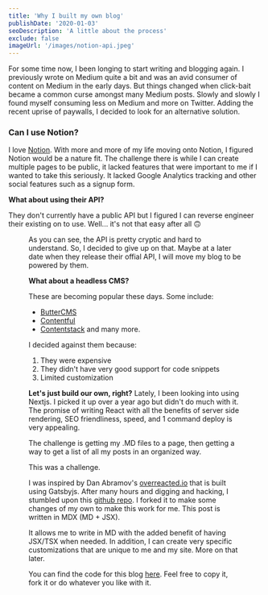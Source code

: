 ```yaml
---
title: 'Why I built my own blog'
publishDate: '2020-01-03'
seoDescription: 'A little about the process'
exclude: false
imageUrl: '/images/notion-api.jpeg'
---
```


For some time now, I been longing to start writing and blogging again.
I previously wrote on Medium quite a bit and was an avid consumer of content on
Medium in the early days. But things changed when click-bait became a common
curse amongst many Medium posts. Slowly and slowly I found myself consuming
less on Medium and more on Twitter. Adding the recent uprise of paywalls, I decided to look for
an alternative solution.

### Can I use Notion?

I love [Notion](https://notion.so). With more and more of my life moving onto Notion, I figured
Notion would be a nature fit. The challenge there is while I can create multiple pages to be public,
it lacked features that were important to me if I wanted to take this seriously. It lacked Google Analytics
tracking and other social features such as a signup form.

**What about using their API?**

They don't currently have a public API but I figured I can reverse engineer their existing on to use. Well...
it's not that easy after all 🙃

<Figure src="/images/notion-api.jpeg" alt="notion api" caption="Notion's API" />

As you can see, the API is pretty cryptic and hard to understand. So, I decided to give up on that. Maybe
at a later date when they release their offial API, I will move my blog to be powered by them.

**What about a headless CMS?**

These are becoming popular these days. Some include:

- [ButterCMS](https://buttercms.com/)
- [Contentful](https://contentful.com)
- [Contentstack](https://contentstack.com)
  and many more.

I decided against them because:

1. They were expensive
2. They didn't have very good support for code snippets
3. Limited customization

**Let's just build our own, right?**
Lately, I been looking into using Nextjs. I picked it up over a year ago but didn't do much with it.
The promise of writing React with all the benefits of server side rendering, SEO friendliness, speed,
and 1 command deploy is very appealing.

The challenge is getting my .MD files to a page, then getting a way to get a list of all my posts in
an organized way.

This was a challenge.

I was inspired by Dan Abramov's [overreacted.io](https://overreacted.io) that is built
using Gatsbyjs. After many hours and digging and hacking, I stumbled upon this [github repo](https://github.com/lorenseanstewart/nextjs-mdx-blog-kit).
I forked it to make some changes of my own to make this work for me. This post is written in MDX (MD + JSX).

It allows me to write in MD with the added benefit of having JSX/TSX when needed. In addition, I can create
very specific customizations that are unique to me and my site. More on that later.

You can find the code for this blog [here](https://github.com/mmahalwy/mmahalwy). Feel free to copy it, fork it
or do whatever you like with it.
